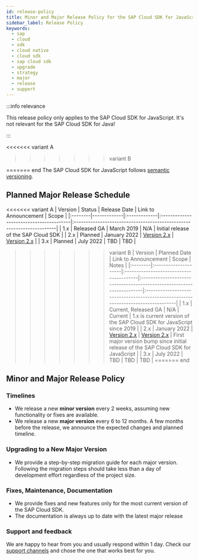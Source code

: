 ```yaml
---
id: release-policy
title: Minor and Major Release Policy for the SAP Cloud SDK for JavaScript
sidebar_label: Release Policy
keywords:
  - sap
  - cloud
  - sdk
  - cloud native
  - cloud sdk
  - sap cloud sdk
  - upgrade
  - strategy
  - major
  - release
  - support
---
```


:::info relevance

This release policy only applies to the SAP Cloud SDK for JavaScript.
It's not relevant for the SAP Cloud SDK for Java!

:::

<<<<<<< variant A
>>>>>>> variant B

======= end
The SAP Cloud SDK for JavaScript follows [semantic versioning](https://semver.org/).

## Planned Major Release Schedule

<<<<<<< variant A
| Version | Status      | Release Date | Link to Announcement                    | Scope                                                                 |
|:--------|-------------|:-------------|:----------------------------------------|:----------------------------------------------------------------------|
| 1.x     | Released GA | March 2019   | N/A                                     | Initial release of the SAP Cloud SDK                                  |
| 2.x     | Planned     | January 2022 | [Version 2.x](announcing-version-2.mdx) | [Version 2.x](announcing-version-2.mdx#what-will-change-in-version-2) |
| 3.x     | Planned     | July 2022    | TBD                                     | TBD                                                                   |
>>>>>>> variant B
| Version | Planned Date         | Link to Announcement                    | Scope                                                                 | Notes                                                                             |
|:--------|:---------------------|:----------------------------------------|:----------------------------------------------------------------------|:----------------------------------------------------------------------------------|
| 1.x     | Current, Released GA | N/A                                     | Current                                                               | 1.x is current version of the SAP Cloud SDK for JavaScript since 2019             |
| 2.x     | January 2022         | [Version 2.x](announcing-version-2.mdx) | [Version 2.x](announcing-version-2.mdx#what-will-change-in-version-2) | First major version bump since initial release of the SAP Cloud SDK for JavaScript |
| 3.x     | July 2022            | TBD                                     | TBD                                                                   | TBD                                                                               |
======= end

## Minor and Major Release Policy

### Timelines

- We release a new **minor version** every 2 weeks, assuming new functionality or fixes are available.
- We release a new **major version** every 6 to 12 months.
  A few months before the release, we announce the expected changes and planned timeline.

### Upgrading to a New Major Version

- We provide a step-by-step migration guide for each major version.
  Following the migration steps should take less than a day of development effort regardless of the project size.

### Fixes, Maintenance, Documentation

- We provide fixes and new features only for the most current version of the SAP Cloud SDK.
- The documentation is always up to date with the latest major release

### Support and feedback

We are happy to hear from you and usually respond within 1 day.
Check our [support channels](../overview/support.mdx) and chose the one that works best for you.
